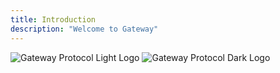 ```yaml
---
title: Introduction
description: "Welcome to Gateway"
---
```


<img
  className="block dark:hidden"
  src="/logo/light.svg"
  alt="Gateway Protocol Light Logo "
/>
<img
  className="hidden dark:block"
  src="/logo/dark.svg"
  alt="Gateway Protocol Dark Logo"
/>
